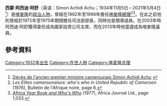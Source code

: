 {{Infobox officeholder
| name = 西蒙·阿西迪·阿舒
| image =
| order = [[喀麥隆總理|喀麥隆總理]]
| term_start = 1992年4月9日
| term_end = 1996年9月19日
| predecessor = [[萨杜·哈亚图|萨杜·哈亚图]]
| successor = [[彼得·马法尼·穆松格|彼得·马法尼·穆松格]]
| birth_date = {{birth date|1934|11|5}}
| birth_place = [[File:Flag_of_British_Cameroon.svg|25px]][[英属喀麦隆|英属喀麦隆]][[巴门达|巴门达]]
| death_date = {{death date and age|2021|5|4|1934|11|5}}
| death_place = {{US}}
| party = {{Link-en|喀麥隆人民民主運動|Cameroon People's Democratic Movement}}
| profession =
| spouse =
}}

'''西蒙·阿西迪·阿舒'''（英语：Simon Achidi Achu；1934年11月5日－2021年5月4日<ref>[https://www.voaafrique.com/a/simon-achidi-achu-ancien-premier-ministre-camerounais-est-mort-aux-etats-unis/5878068.html Décès de l'ancien premier ministre camerounais Simon Achidi Achu] {{Wayback|url=https://www.voaafrique.com/a/simon-achidi-achu-ancien-premier-ministre-camerounais-est-mort-aux-etats-unis/5878068.html |date=20210513002842 }} {{in lang|fr}}</ref>）是[[喀麥隆|喀麥隆]]的[[政治人物|政治人物]]，曾經在1992年至1996年擔任[[喀麥隆總理|喀麥隆總理]]<ref name=Elites>''Les Elites camerounaises: who's who in United Republic of Cameroon'' (1976), Bulletin de l'Afrique noire, page 6.</ref><ref name=Year>[http://books.google.com/books?id=QzEuAAAAIAAJ&q=achidi+1934&dq=achidi+1934&ei=ZkoLSsLiKaTGzQTbyMCDBA&pgis=1 ''Africa Year Book and Who's Who''] {{Wayback|url=http://books.google.com/books?id=QzEuAAAAIAAJ&q=achidi+1934&dq=achidi+1934&ei=ZkoLSsLiKaTGzQTbyMCDBA&pgis=1 |date=20140627183759 }} (1977), Africa Journal Ltd., page 1,033.</ref>。在此之前他則曾經於1972年至1975年期間擔任司法部部長，同時也是{{Link-en|喀麥隆人民民主運動|Cameroon People's Democratic Movement}}領導成員。在2003年時阿西迪·阿舒獲得委任成為國家投資公司主席，而在2013年時他當選成為喀麥隆{{Link-en|參議院 (喀麥隆)|Senate (Cameroon)|參議院}}議員。

== 參考資料 ==
{{Reflist}}

[[Category:1932年出生|Category:1932年出生]]
[[Category:在世人物|Category:在世人物]]
[[Category:喀麦隆总理|Category:喀麦隆总理]]